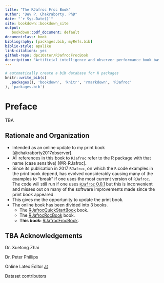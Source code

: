 ```yaml
--- 
title: "The RJafroc Froc Book"
author: "Dev P. Chakraborty, PhD"
date: "`r Sys.Date()`"
site: bookdown::bookdown_site
output: 
   bookdown::pdf_document: default
documentclass: book
bibliography: [packages.bib, myRefs.bib]
biblio-style: apalike
link-citations: yes
github-repo: dpc10ster/RJafrocFrocBook
description: "Artificial intelligence and observer performance book based on RJafroc."
---
```



```r
# automatically create a bib database for R packages
knitr::write_bib(c(
  .packages(), 'bookdown', 'knitr', 'rmarkdown', 'RJafroc'
), 'packages.bib')
```


# Preface {-}

TBA

## Rationale and Organization

* Intended as an online update to my print book [@chakraborty2017observer].
* All references in this book to `RJafroc` refer to the R package with that name (case sensitive) [@R-RJafroc]. 
* Since its publication in 2017 `RJafroc`, on which the `R` code examples in the print book depend, has evolved considerably causing many of the examples to "break" if one uses the most current version of `RJafroc`. The code will still run if one uses [`RJafroc` 0.0.1](https://cran.r-project.org/src/contrib/Archive/RJafroc/) but this is inconvenient and misses out on many of the software improvements made since the print book appeared.
* This gives me the opportunity to update the print book.
* The online book has been divided into 3 books.
    + The [RJafrocQuickStartBook](https://dpc10ster.github.io/RJafrocQuickStart/) book.
    + The [RJafrocRocBook](https://dpc10ster.github.io/RJafrocRocBook/) book.
    + **This book:** [RJafrocFrocBook](https://dpc10ster.github.io/RJafrocFrocBook/).


## TBA Acknowledgements

Dr. Xuetong Zhai

Dr. Peter Phillips

Online Latex Editor [at](https://latexeditor.lagrida.com/) 

Dataset contributors


